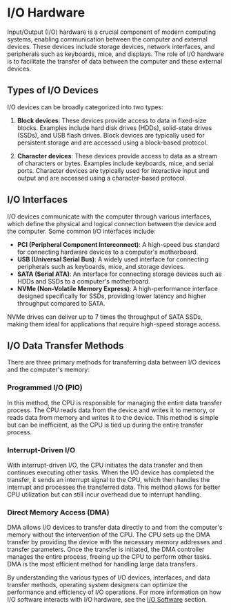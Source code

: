 
# I/O Hardware

Input/Output (I/O) hardware is a crucial component of modern computing systems, enabling communication between the computer and external devices. These devices include storage devices, network interfaces, and peripherals such as keyboards, mice, and displays. The role of I/O hardware is to facilitate the transfer of data between the computer and these external devices.

## Types of I/O Devices

I/O devices can be broadly categorized into two types:

1. **Block devices**: These devices provide access to data in fixed-size blocks. Examples include hard disk drives (HDDs), solid-state drives (SSDs), and USB flash drives. Block devices are typically used for persistent storage and are accessed using a block-based protocol.

2. **Character devices**: These devices provide access to data as a stream of characters or bytes. Examples include keyboards, mice, and serial ports. Character devices are typically used for interactive input and output and are accessed using a character-based protocol.

## I/O Interfaces

I/O devices communicate with the computer through various interfaces, which define the physical and logical connection between the device and the computer. Some common I/O interfaces include:

- **PCI (Peripheral Component Interconnect)**: A high-speed bus standard for connecting hardware devices to a computer's motherboard.
- **USB (Universal Serial Bus)**: A widely used interface for connecting peripherals such as keyboards, mice, and storage devices.
- **SATA (Serial ATA)**: An interface for connecting storage devices such as HDDs and SSDs to a computer's motherboard.
- **NVMe (Non-Volatile Memory Express)**: A high-performance interface designed specifically for SSDs, providing lower latency and higher throughput compared to SATA.

<Callout type="info">
NVMe drives can deliver up to 7 times the throughput of SATA SSDs, making them ideal for applications that require high-speed storage access.
</Callout>

## I/O Data Transfer Methods

There are three primary methods for transferring data between I/O devices and the computer's memory:

<Steps>

### Programmed I/O (PIO)
In this method, the CPU is responsible for managing the entire data transfer process. The CPU reads data from the device and writes it to memory, or reads data from memory and writes it to the device. This method is simple but can be inefficient, as the CPU is tied up during the entire transfer process.

### Interrupt-Driven I/O
With interrupt-driven I/O, the CPU initiates the data transfer and then continues executing other tasks. When the I/O device has completed the transfer, it sends an interrupt signal to the CPU, which then handles the interrupt and processes the transferred data. This method allows for better CPU utilization but can still incur overhead due to interrupt handling.

### Direct Memory Access (DMA)
DMA allows I/O devices to transfer data directly to and from the computer's memory without the intervention of the CPU. The CPU sets up the DMA transfer by providing the device with the necessary memory addresses and transfer parameters. Once the transfer is initiated, the DMA controller manages the entire process, freeing up the CPU to perform other tasks. DMA is the most efficient method for handling large data transfers.

</Steps>

By understanding the various types of I/O devices, interfaces, and data transfer methods, operating system designers can optimize the performance and efficiency of I/O operations. For more information on how I/O software interacts with I/O hardware, see the [I/O Software](/hardware-resources/disk-input-output/io-software) section.